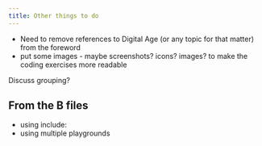 ```yaml
---
title: Other things to do
---
```


- Need to remove references to Digital Age (or any topic for that matter) from the foreword
- put some images - maybe screenshots? icons? images? to make the coding exercises more readable

Discuss grouping?

## From the B files
- using include:
- using multiple playgrounds
